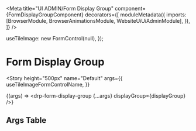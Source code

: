 


<Meta
  title="UI ADMIN/Form Display Group"
  component={FormDisplayGroupComponent}
  decorators={[
    moduleMetadata({
      imports: [BrowserModule, BrowserAnimationsModule, WebsiteUiUiAdminModule],
    }),
  ]}
/>

  useTileImage: new FormControl(null),
});

# Form Display Group

<Story
  height="500px"
  name="Default"
  args={{
    useTileImageFormControlName,
  }}
>
  {(args) => <drp-form-display-group {...args} displayGroup={displayGroup} />}
</Story>

## Args Table

<ArgsTable of={FormDisplayGroupComponent} />

